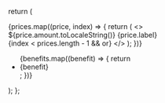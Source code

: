   return (
    <Card title={title}>
      <div class="flex items-end mb-6 gap-2">
        {prices.map((price, index) => {
          return (
            <>
              <div class="flex items-end gap-2">
                <div>
                  <span class="text-2xl text-primary">${price.amount.toLocaleString()}</span>
                  {price.label}
                </div>
              </div>
              {index < prices.length - 1 && <span class="">or</span>}
            </>
          );
        })}
      </div>
      <ul class="flex flex-col space-y-2">
        {benefits.map((benefit) => {
          return <li>{benefit}</li>;
        })}
      </ul>
    </Card>
  );
};
